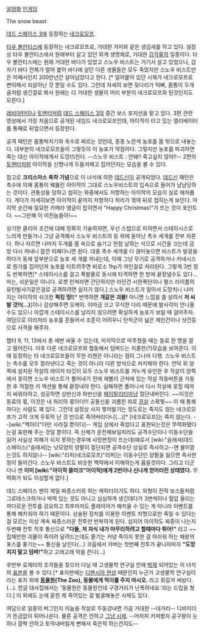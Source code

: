[http://images3.wikia.nocookie.net/__cb20121219080330/deadspace/images/8/8a/Snowbeast_scars2.jpg 설정화] [http://images.wikia.com/deadspace/images/5/50/Dead-space-3-mini-boss.jpg 인게임]

The snow beast

[[데드 스페이스 3]]에 등장하는 [[네크로모프]]. 

[[타우 볼란티스]]에 등장하는 네크로모프로, 거대한 거미와 같은 생김새를 하고 있다. 설정상 타우 볼란티스에서 원래부터 살고 있던 외계 생명체로, 거대한 [[갑각류]]의 일종이다. 타우 볼란티스에는 원래 거대한 바다가 있었고 스노우 비스트는 거기서 살고 있었으나, 갑자기 바다 전체가 얼어 붙어 바다에 살던 다른 생물들은 모두 죽었지만 스노우 비스트만은 어째서인지 200만년간 살아남았다고 한다. [* 얼어붙어 있던 시체가 네크로모프로 변이해서 되살아난 것 뿐일 수도 있다. 그런데 자세히 보면 뒷다리가 턱뼈, 몸통이 두개골처럼 생긴걸로 봐서 원래는 더 거대한 생물의 머리 부분이 네크로모프화 된것인지도 모른다.]

[[레비아탄]]이나 [[토멘터]]처럼 [[데드 스페이스 3]]의 중간 보스 포지션을 맡고 있다. 3편 관련 영상에서 가장 처음으로 공개된 네임드 네크로모프인데, 아이작이 타고 있는 엘리베이터를 통째로 뒤엎으면서 등장한다.

공격 패턴은 몸통박치기와 촉수로 찌르는 것인데, 종종 노란색 농포를 몸 밖으로 내놓는다. 대부분의 네크로모프들이 그렇듯이 이 농포가 약점이다. 그렇지만 농포를 파괴하면 죽는 대신 아이작에게서 도망(!)친다. --스노우 비스트 : 안돼!! 죽고싶지 않아!!--
2편의 [[토멘터]]처럼 아이작을 신명나게 두들겨패고 집어던지는 모습을 볼 수 있다.

참고로 '''크리스마스 축하 기념'''으로 이 녀석에 의한 [[데드신]]이 공개되었다. [http://www.youtube.com/watch?v=uGVac2Q_K8Q&feature=player_embedded 데드신] 패턴은 촉수에 의해 몸통이 꿰뚫린 아이작이 그대로 스노우비스트의 입속으로 들어가 냠냠당하는 것이다. 관통상을 당하고 씹히는 와중에서도 저항하는 아이작의 모습이 실로 애처롭다. 게다가 자세히보면 아이작이 끝까지 저항하다 허리가 꺾여 뒤로 접히는게 보인다. 마지막 순간에 절묘한 카메라 앵글이 잡히면서 "Happy Christmas!"가 뜨는 것이 포인트다. ~~그만해 이 미친놈들아!~~

상기한 클리어 조건에 대해 정확히 기술하자면, 우선 스텝으로 피하면서 스테이시스로 느리게 만들거나 그냥 공격해서 스노우 비스트의 등 위에 돋아난 촉수 세개를 전부 자른다. 하나 자르면 나머지 두개를 몸 속으로 숨기고 한참 날뛰는 식으로 시간을 끄는데 금방 다시 꺼내니 잠깐 피해다니면 된다. 대충 촉수 세개를 다 끊어놓으면 비스트가 발광을 하다가 동체 앞부분으로 농포 세 개를 꺼내는데, 이때 그냥 무기로 공격하거나 키네시스로 뭔가를 집어던져 농포를 터트려주면 비로소 1hp가 까인걸로 처리된다. 그렇게 3번 정도 반복하면[* 스테이시스를 걸고 폭발물로 동시에 타격하면 한 방에 끝장낼수도 있다...마는, 쉬운일은 아니다. 로켓 런쳐라면 간단하지만 라인건 시한폭탄이나 펄스 라이플의 유탄발사기같은걸로 공격하려면 쉽지가 않다.] 스노우 비스트가 알아서 도망치니 나머지는 아이작의 쉬크한 '''퍽킹 띵!'''[* 번역하면 '''개같은 괴물!''' 아니면 느낌을 좀 살려서 '''저 씨발 것!!(...)''']이나 감상해주면 오케이.  이따금 크고 무식한 다리 때문에 발사각이 안나올 수도 있으니 아깝게 스테이시스를 날리지 않으려면 확실하게 농포가 보일 때 걸어주자. 여담으로 이리저리 농포를 흔들어서 조준이 어려우니 탄착군이 넓은 체인건이나 샷건등으로 사격을 해주자.

챕터 9, 11, 13에서 총 세번 싸울 수 있는데, 마지막으로 마주쳤을 때는 동료 한 명을 끌고 떨어진다. 이후 다른 네크로모프와 협동해서 덤벼드는 치졸한(?)모습을 보여준다. 이때 등장하는 타 네크로모프들이 무한 리젠은 아니라는 점이 그나마 다행. 스노우 비스트는 촉수를 모두 잘라낸다고 죽는 것이 아니라 다른 방식으로 처치해야 한다. 언덕 위 양쪽에 설치된 작살의 레이저 타깃이 모두 스노우 비스트를 겨누게 유인한 후 작살이 양쪽에서 꽂히면 스노우 비스트가 풀어내기 전에 재빨리 근처에 있는 작살 작동버튼을 가동한 후 적절한 키 액션을 통해 끝장내야 한다. 실패하면 풀어나서 다시 작살에 꽂힐 때까지 싸워야하고, 성공하면 상반신과 하반신을 [[페이탈리티]]마냥 절단내버린다. ~~이것은 동료의 몫, 이것은 내 허리의 몫이다!!! 공돌신을 괴롭힌 죄로 [[끔살]] 스확찢~~ 이 때 통쾌하다는 사람도 꽤 있다. 그런데 설정상 사지 찢어발기는 정도로는 죽지도 않는 네크로모프가 고작 크게 두토막 난 것 만으로 죽어버리다니(...)[* [네크로모프]는 죽지 않는다. --[wiki:"맥아더"다만 사라질 뿐이다]-- 게임 상에서 죽었다고 표현되는것은 무력화됐다는걸 표현해 주는 것일 뿐이다. 즉 신체가 온전해보일지라도 공격수단이나 이동수단을 잃어 사실상 피해가 되지 못하는경우에 사망판정이 뜨는데(예로서 [wiki:"슬래셔(데드 스페이스)"슬래셔]는 낫모양의 양팔이 절단되면 공격수단 상실로 즉사하고--얜 물어뜯는것도 하지않나-- [wiki:"리퍼(네크로모프)"리퍼]는 이동수단인 양팔을 잃으면 즉사판정이 들어간다. 스노우 비스트도 비슷한 맥락에서 이해하는게 옳을것이다. 그리고 더군다나 얜 '''이미 [wiki:"아이작 클라크"아이작]에게 2번이나 신나게 얻어터진 상태였다.''' 무력화가 되도 이상할게 없다.]

데드 스페이스 팬이 제일 짜증스러워 하는 캐릭터이기도 하다. 외형이 전작 보스들처럼 그로테스크하거나 박력 있는 것도 아니고 심심하게 생긴데다가 3번씩이나 혈압 올리는 까다로운 전투를 강요하고 최후마저도 플레이어가 해치울 수 있는 게 아니라 이벤트를 통해 해치워야 하기 때문이다. 상술된 장치를 이용한 이벤트 처형으로만 죽일 수 있다는 걸 모르는 이상 계속 짜증스러운 전투만 반복하게 된다. 
심지어 아이작도 짜증이 나는지 두번째 전투 직후 통신으로 '''"다들, 저 자식 내가 마무리하려고 할때마다 튀어!"''' 라고 ~~집채만한 괴물이 죽이려 달려드는데도 쫄기는 커녕 죽이지 못한 걸 아쉬워 하는 패왕의 포스를 풍기는~~ 통신을 날린다(...) 코옵에서 카버는 첫번째 전투가 끝나자마자 '''"도망치지 말고 덤벼!"'''하고 고래고래 악을 쓴다(...)

후반부 로제타의 조각들을 찾으러 다닐 때 고생물학 연구실 안에 [[박제]] 되어있는 이 녀석의 [[표본]]을 볼 수 있다.[* 표지판에는 [[디멘시아 현상]] 때문인지 누군가 고생물학 연구실이라는 표지 위에 '''[[동물원]](The Zoo), 동물에게 먹이를 주지 마시오.''' 라고 휘갈겨 써놨다.(…). 한글 대사집에서는 '동물원은 동물원인데 구경거리가 난폭하네요.'라는 드립을 쳤다.] 이 외에도 눈에 묻힌 체 죽어있는 걸 발굴해놓은 사체도 있다.

여담으로 일종의 버그인지 이놈을 작살로 두동강내면 가끔 거대한 --대가리-- 디바이더가 뜬금없이 튀어나온다. 물론 공격은 안하고 [[그냥 시체]]. --어차피 커져봤자 공구왕이 눈 하나 깜짝 안하고 토막내버릴게 뻔해서 죽은척 하는건지도--
